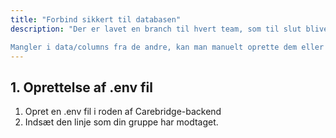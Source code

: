```yaml
---
title: "Forbind sikkert til databasen"
description: "Der er lavet en branch til hvert team, som til slut bliver slået sammen i en stor.

Mangler i data/columns fra de andre, kan man manuelt oprette dem eller skrive til techlead, så opretter jeg dem får jer :D"
---
```


## 1. Oprettelse af .env fil

1. Opret en .env fil i roden af Carebridge-backend 
2. Indsæt den linje som din gruppe har modtaget.